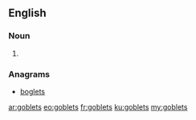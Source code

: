 ==English==

===Noun===
{{head|en|plural}}

# {{plural of|goblet|lang=en}}

===Anagrams===
* [[boglets#English|boglets]]

[[ar:goblets]]
[[eo:goblets]]
[[fr:goblets]]
[[ku:goblets]]
[[my:goblets]]